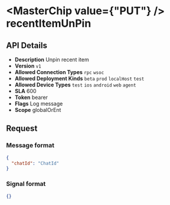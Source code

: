 
# <MasterChip value={"PUT"} /> recentItemUnPin

## API Details

- **Description** Unpin recent item
- **Version** `v1`
- **Allowed Connection Types** `rpc` `wsoc` 
- **Allowed Deployment Kinds** `beta` `prod` `localHost` `test` 
- **Allowed Device Types** `test` `ios` `android` `web` `agent` 
- **SLA** 600
- **Token** bearer
- **Flags** Log message
- **Scope** globalOrEnt


## Request

### Message format

```json
{
  "chatId": "ChatId"
}
```

### Signal format

```json
{}
```

